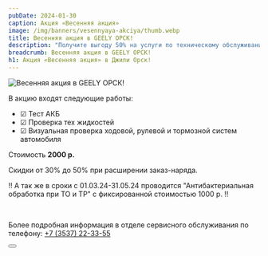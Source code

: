 ```yaml
---
pubDate: 2024-01-30
caption: Акция «Весенняя акция»
image: /img/banners/vesennyaya-akciya/thumb.webp
title: Весенняя акция в GEELY ОРСК!
description: "Получите выгоду 50% на услуги по техническому обслуживанию автомобиля"
breadcrumb: Весенняя акция в GEELY ОРСК!
h1: Акция «Весенняя акция» в Джили Орск!
---
```


<img src="/img/banners/vesennyaya-akciya/vesennyaya-akciya.webp" alt="Весенняя акция в GEELY ОРСК!" class="w-full" />
<br/>

В акцию входят следующие работы:

- ☑ Тест АКБ
- ☑ Проверка тех жидкостей
- ☑ Визуальная проверка ходовой, рулевой и тормозной систем автомобиля

Стоимость **2000 р.**

Скидки от 30% до 50% при расширении заказ-наряда.

‼ А так же в сроки с 01.03.24-31.05.24 проводится "Антибактериальная обработка при ТО и ТР" с фиксированной стоимостью 1000 р. ‼

&nbsp;

Более подробная информация в отделе сервисного обслуживания по телефону: <a href="tel:+73537223355">+7 (3537) 22-33-55</a>

<div class="flex justify-center mt-10 mb-5">
    <Button
        classes="popup-link block !px-4 xl:!px-8 !py-2 xl:!py-3 !text-white !no-underline"
        url="#common-modal"
        title="Подробнее"
        dataTitle="Заказать обратный звонок"
        dataFormName={`Весенняя акция в GEELY ОРСК`}
    />
</div>
